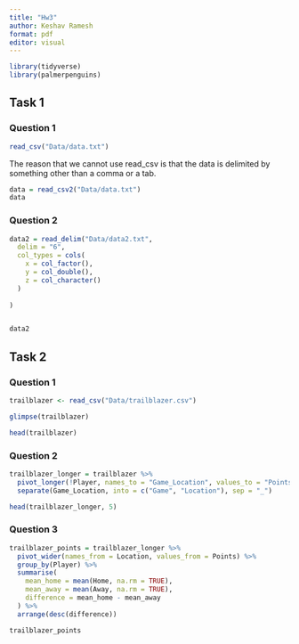 ```yaml
---
title: "Hw3"
author: Keshav Ramesh
format: pdf
editor: visual
---
```

```r
library(tidyverse)
library(palmerpenguins)

```

## Task 1 

### Question 1 

```r
read_csv("Data/data.txt")


```

The reason that we cannot use read_csv is that the data is delimited by something other than a comma or a tab. 


```r
data = read_csv2("Data/data.txt")
data
```


### Question 2


```r
data2 = read_delim("Data/data2.txt",
  delim = "6",
  col_types = cols(
    x = col_factor(),
    y = col_double(),
    z = col_character()
  )
  
)


data2
```

\newpage
## Task 2

### Question 1


```r
trailblazer <- read_csv("Data/trailblazer.csv")

glimpse(trailblazer)

head(trailblazer)

```

### Question 2

```r
trailblazer_longer = trailblazer %>%
  pivot_longer(!Player, names_to = "Game_Location", values_to = "Points") %>%
  separate(Game_Location, into = c("Game", "Location"), sep = "_")

head(trailblazer_longer, 5)
```

### Question 3

```r

trailblazer_points = trailblazer_longer %>%
  pivot_wider(names_from = Location, values_from = Points) %>%
  group_by(Player) %>%
  summarise(
    mean_home = mean(Home, na.rm = TRUE),
    mean_away = mean(Away, na.rm = TRUE),
    difference = mean_home - mean_away
  ) %>%
  arrange(desc(difference))

trailblazer_points



```












